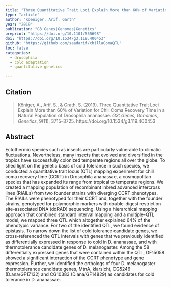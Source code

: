 ```yaml
---
title: "Three Quantitative Trait Loci Explain More than 60% of Variation for Chill Coma Recovery Time in a Natural Population of <em>Drosophila ananassae</em>"
type: "article"
author: "Koeniger, Arif, Garth"
year: "2019"
publication: "G3 Genes|Genomes|Genetics"
preprint: "https://doi.org/10.1101/555698"
doi: "https://doi.org/10.1534/g3.119.400453"
github: "https://github.com/saadarif/chillaComaQTL"
toc: false
categories:
  - drosophila
  - cold adaptation
  - quantitative genetics
 
---
```


## Citation

> Königer, A., Arif, S., & Grath, S. (2019). Three Quantitative Trait Loci Explain More than 60% of Variation for Chill Coma Recovery Time in a Natural Population of Drosophila ananassae. *G3: Genes, Genomes, Genetics*, 9(11), 3715–3725. https://doi.org/10.1534/g3.119.400453

## Abstract

Ectothermic species such as insects are particularly vulnerable to climatic fluctuations. Nevertheless, many insects that evolved and diversified in the tropics have successfully colonized temperate regions all over the globe. To shed light on the genetic basis of cold tolerance in such species, we conducted a quantitative trait locus (QTL) mapping experiment for chill coma recovery time (CCRT) in Drosophila ananassae, a cosmopolitan species that has expanded its range from tropical to temperate regions. We created a mapping population of recombinant inbred advanced intercross lines (RIAILs) from two founder strains with diverging CCRT phenotypes. The RIAILs were phenotyped for their CCRT and, together with the founder strains, genotyped for polymorphic markers with double-digest restriction site-associated DNA (ddRAD) sequencing. Using a hierarchical mapping approach that combined standard interval mapping and a multiple-QTL model, we mapped three QTL which altogether explained 64% of the phenotypic variance. For two of the identified QTL, we found evidence of epistasis. To narrow down the list of cold tolerance candidate genes, we cross-referenced the QTL intervals with genes that we previously identified as differentially expressed in response to cold in D. ananassae, and with thermotolerance candidate genes of D. melanogaster. Among the 58 differentially expressed genes that were contained within the QTL, GF15058 showed a significant interaction of the CCRT phenotype and gene expression. Further, we identified the orthologs of four D. melanogaster thermotolerance candidate genes, MtnA, klarsicht, CG5246 (D.ana/GF17132) and CG10383 (D.ana/GF14829) as candidates for cold tolerance in D. ananassae.